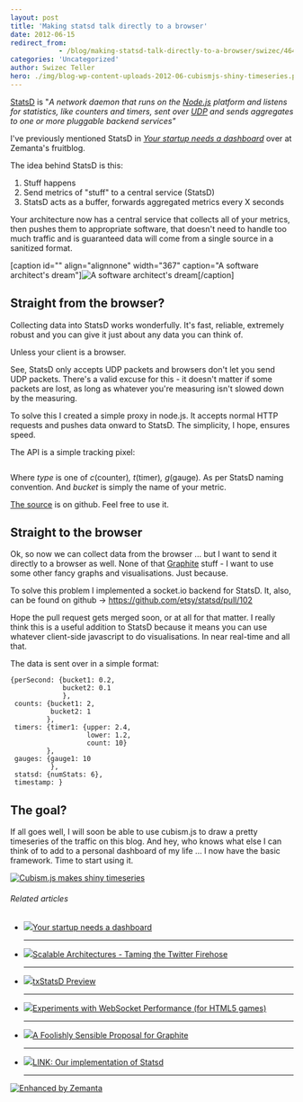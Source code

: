 ```yaml
---
layout: post
title: 'Making statsd talk directly to a browser'
date: 2012-06-15
redirect_from: 
            - /blog/making-statsd-talk-directly-to-a-browser/swizec/4649
categories: 'Uncategorized'
author: Swizec Teller
hero: ./img/blog-wp-content-uploads-2012-06-cubismjs-shiny-timeseries.png
---
```

[StatsD](https://github.com/etsy/statsd) is "_A network daemon that runs on the [Node.js](http://nodejs.org/) platform and listens for statistics, like counters and timers, sent over [UDP](http://en.wikipedia.org/wiki/User_Datagram_Protocol) and sends aggregates to one or more pluggable backend services"_



I've previously mentioned StatsD in _[Your startup needs a dashboard](http://www.zemanta.com/fruitblog/your-startup-needs-a-dashboard/)_ over at Zemanta's fruitblog.



The idea behind StatsD is this:

1. Stuff happens
2. Send metrics of "stuff" to a central service (StatsD)
3. StatsD acts as a buffer, forwards aggregated metrics every X seconds

Your architecture now has a central service that collects all of your metrics, then pushes them to appropriate software, that doesn't need to handle too much traffic and is guaranteed data will come from a single source in a sanitized format.



\[caption id="" align="alignnone" width="367" caption="A software architect's dream"]![A software architect's dream](http://distilleryimage0.instagram.com/1d60c314b6de11e1a9f71231382044a1_7.jpg "A software architect's dream")\[/caption]

## Straight from the browser?

Collecting data into StatsD works wonderfully. It's fast, reliable, extremely robust and you can give it just about any data you can think of.



Unless your client is a browser.



See, StatsD only accepts UDP packets and browsers don't let you send UDP packets. There's a valid excuse for this - it doesn't matter if some packets are lost, as long as whatever you're measuring isn't slowed down by the measuring.



To solve this I created a simple proxy in node.js. It accepts normal HTTP requests and pushes data onward to StatsD. The simplicity, I hope, ensures speed.



The API is a simple tracking pixel:



```

```



Where _type_ is one of _c_(counter)_, t_(timer)_, g_(gauge)_._ As per StatsD naming convention. And _bucket_ is simply the name of your metric.



[The source](https://github.com/Swizec/personal-dashboard/blob/master/collectors/js_proxy/server.js) is on github. Feel free to use it.

## Straight to the browser

Ok, so now we can collect data from the browser ... but I want to send it directly to a browser as well. None of that [Graphite](http://graphite.wikidot.com/) stuff - I want to use some other fancy graphs and visualisations. Just because.



To solve this problem I implemented a socket.io backend for StatsD. It, also, can be found on github -> <https://github.com/etsy/statsd/pull/102>



Hope the pull request gets merged soon, or at all for that matter. I really think this is a useful addition to StatsD because it means you can use whatever client-side javascript to do visualisations. In near real-time and all that.



The data is sent over in a simple format:



```
{perSecond: {bucket1: 0.2,
             bucket2: 0.1
             },
 counts: {bucket1: 2,
          bucket2: 1
         },
 timers: {timer1: {upper: 2.4,
                   lower: 1.2,
                   count: 10}
         },
 gauges: {gauge1: 10
          },
 statsd: {numStats: 6},
 timestamp: }
```

## The goal?

If all goes well, I will soon be able to use cubism.js to draw a pretty timeseries of the traffic on this blog. And hey, who knows what else I can think of to add to a personal dashboard of my life ... I now have the basic framework. Time to start using it.



[![Cubism.js makes shiny timeseries](./img/blog-wp-content-uploads-2012-06-cubismjs-shiny-timeseries.png "Cubism.js makes shiny timeseries")](http://square.github.com/cubism/)



###### Related articles

- [![](http://i.zemanta.com/92004102_80_80.jpg)](http://www.zemanta.com/fruitblog/your-startup-needs-a-dashboard/)[Your startup needs a dashboard](http://www.zemanta.com/fruitblog/your-startup-needs-a-dashboard/)



  * * *



- [![](http://i.zemanta.com/89469802_80_80.jpg)](http://www.slideshare.net/quipo/scalable-architectures-taming-the-twitter-firehose)[Scalable Architectures - Taming the Twitter Firehose](http://www.slideshare.net/quipo/scalable-architectures-taming-the-twitter-firehose)



  * * *



- [![](http://i.zemanta.com/noimg_18_80_80.jpg)](http://oubiwann.blogspot.com/2011/06/txstatsd-preview.html)[txStatsD Preview](http://oubiwann.blogspot.com/2011/06/txstatsd-preview.html)



  * * *



- [![](http://i.zemanta.com/noimg_03_80_80.jpg)](http://blog.artillerygames.com/2012/06/websocket-performance.html)[Experiments with WebSocket Performance (for HTML5 games)](http://blog.artillerygames.com/2012/06/websocket-performance.html)



  * * *



- [![](http://i.zemanta.com/noimg_17_80_80.jpg)](http://obfuscurity.com/2012/05/A-Foolishly-Sensible-Proposal-for-Graphite)[A Foolishly Sensible Proposal for Graphite](http://obfuscurity.com/2012/05/A-Foolishly-Sensible-Proposal-for-Graphite)



  * * *



- [![](http://i.zemanta.com/91655784_80_80.jpg)](http://37signals.com/svn/posts/3185-link-our-implementation-of-statsd)[LINK: Our implementation of Statsd](http://37signals.com/svn/posts/3185-link-our-implementation-of-statsd)



  * * *



[![Enhanced by Zemanta](http://img.zemanta.com/zemified_e.png?x-id=4eaa9d08-7860-4eca-9d2d-eb7b8dad4f21)](http://www.zemanta.com/?px "Enhanced by Zemanta")